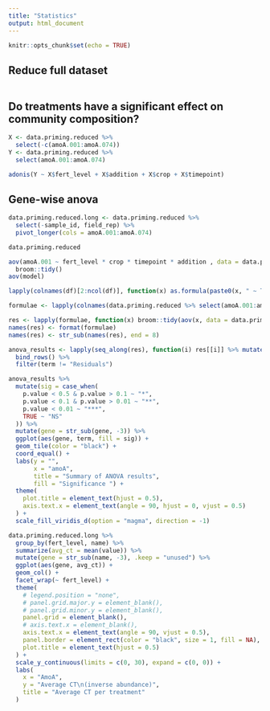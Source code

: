 ```yaml
---
title: "Statistics"
output: html_document
---
```


```r
knitr::opts_chunk$set(echo = TRUE)
```

## Reduce full dataset

```r

```


## Do treatments have a significant effect on community composition?

```r
X <- data.priming.reduced %>% 
  select(-c(amoA.001:amoA.074))
Y <- data.priming.reduced %>% 
  select(amoA.001:amoA.074)

adonis(Y ~ X$fert_level + X$addition + X$crop + X$timepoint) 
```

## Gene-wise anova

```r

data.priming.reduced.long <- data.priming.reduced %>% 
  select(-sample_id, field_rep) %>% 
  pivot_longer(cols = amoA.001:amoA.074) 

data.priming.reduced

aov(amoA.001 ~ fert_level * crop * timepoint * addition , data = data.priming.reduced) %>% 
  broom::tidy()
aov(model)
```

```r
lapply(colnames(df)[2:ncol(df)], function(x) as.formula(paste0(x, " ~ Treatment")))
```
```r
formulae <- lapply(colnames(data.priming.reduced %>% select(amoA.001:amoA.074)), function(x) as.formula(paste0(x, " ~ fert_level * crop * timepoint * addition")))
```
```r
res <- lapply(formulae, function(x) broom::tidy(aov(x, data = data.priming.reduced)))
names(res) <- format(formulae)
names(res) <- str_sub(names(res), end = 8)
```

```r
anova_results <- lapply(seq_along(res), function(i) res[[i]] %>% mutate(gene = names(res)[[i]])) %>% 
  bind_rows() %>% 
  filter(term != "Residuals")
```

```r
anova_results %>% 
  mutate(sig = case_when(
    p.value < 0.5 & p.value > 0.1 ~ "*",
    p.value < 0.1 & p.value > 0.01 ~ "**",
    p.value < 0.01 ~ "***",
    TRUE ~ "NS"
  )) %>% 
  mutate(gene = str_sub(gene, -3)) %>% 
  ggplot(aes(gene, term, fill = sig)) + 
  geom_tile(color = "black") + 
  coord_equal() + 
  labs(y = "",
       x = "amoA",
       title = "Summary of ANOVA results",
       fill = "Significance ") + 
  theme(
    plot.title = element_text(hjust = 0.5),
    axis.text.x = element_text(angle = 90, hjust = 0, vjust = 0.5)
  ) + 
  scale_fill_viridis_d(option = "magma", direction = -1)
```


```r
data.priming.reduced.long %>% 
  group_by(fert_level, name) %>% 
  summarize(avg_ct = mean(value)) %>% 
  mutate(gene = str_sub(name, -3), .keep = "unused") %>% 
  ggplot(aes(gene, avg_ct)) +
  geom_col() + 
  facet_wrap(~ fert_level) + 
  theme(
    # legend.position = "none",
    # panel.grid.major.y = element_blank(),
    # panel.grid.minor.y = element_blank(),
    panel.grid = element_blank(),
    # axis.text.x = element_blank(),
    axis.text.x = element_text(angle = 90, vjust = 0.5),
    panel.border = element_rect(color = "black", size = 1, fill = NA),
    plot.title = element_text(hjust = 0.5)
  ) +
  scale_y_continuous(limits = c(0, 30), expand = c(0, 0)) + 
  labs(
    x = "AmoA",
    y = "Average CT\n(inverse abundance)",
    title = "Average CT per treatment"
  )
```

